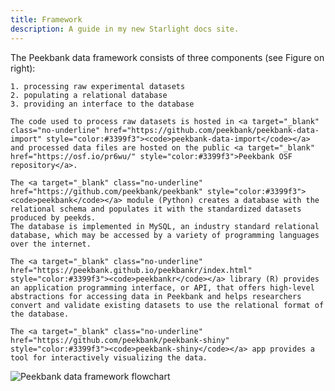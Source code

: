```yaml
---
title: Framework
description: A guide in my new Starlight docs site.
---
```



<div class="flex flex-col xl:flex-row gap-8 md:gap-8 items-center lg:items-start">
  <div class="flex-1">
    The Peekbank data framework consists of three components (see Figure on right):

    1. processing raw experimental datasets
    2. populating a relational database
    3. providing an interface to the database

    The code used to process raw datasets is hosted in <a target="_blank" class="no-underline" href="https://github.com/peekbank/peekbank-data-import" style="color:#3399f3"><code>peekbank-data-import</code></a> and processed data files are hosted on the public <a target="_blank" href="https://osf.io/pr6wu/" style="color:#3399f3">Peekbank OSF repository</a>.

    The <a target="_blank" class="no-underline" href="https://github.com/peekbank/peekbank" style="color:#3399f3"><code>peekbank</code></a> module (Python) creates a database with the relational schema and populates it with the standardized datasets produced by peekds.
    The database is implemented in MySQL, an industry standard relational database, which may be accessed by a variety of programming languages over the internet.

    The <a target="_blank" class="no-underline" href="https://peekbank.github.io/peekbankr/index.html" style="color:#3399f3"><code>peekbankr</code></a> library (R) provides an application programming interface, or API, that offers high-level abstractions for accessing data in Peekbank and helps researchers convert and validate existing datasets to use the relational format of the database.

    The <a target="_blank" class="no-underline" href="https://github.com/peekbank/peekbank-shiny" style="color:#3399f3"><code>peekbank-shiny</code></a> app provides a tool for interactively visualizing the data.

  </div>
  <div class="flex-shrink-0 mx-auto md:mx-0">
    <Image 
      src={flowchartImage} 
      width={720}
      height={960}
      alt="Peekbank data framework flowchart"
      class="max-w-[360px] h-auto"
    />
  </div>
</div>
